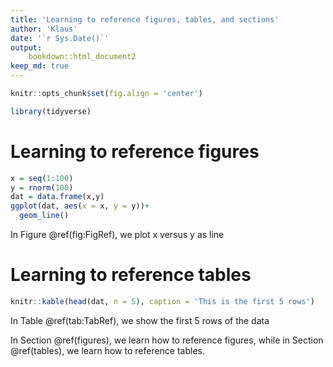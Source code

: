 ```yaml
---
title: 'Learning to reference figures, tables, and sections'
author: 'Klaus'
date: '`r Sys.Date()`'
output:
    bookdown::html_document2
keep_md: true
---
```


```r
knitr::opts_chunk$set(fig.align = 'center')
```

```r
library(tidyverse)

```

# Learning to reference figures {#figures}

```r
x = seq(1:100)
y = rnorm(100)
dat = data.frame(x,y)
ggplot(dat, aes(x = x, y = y))+ 
  geom_line()
```

In Figure \@ref(fig:FigRef), we plot x versus y as line

# Learning to reference tables {#tables}

```r
knitr::kable(head(dat, n = 5), caption = 'This is the first 5 rows')
```

In Table \@ref(tab:TabRef), we show the first 5 rows of the data

In Section \@ref(figures), we learn how to reference figures, while in Section \@ref(tables), we learn how to reference tables.
